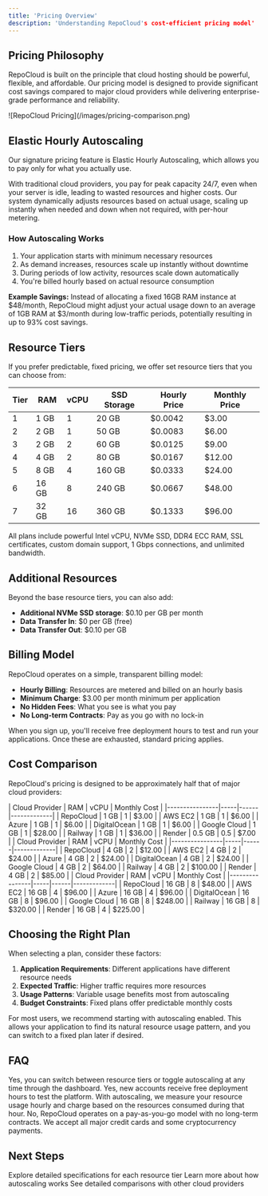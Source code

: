 ```yaml
---
title: 'Pricing Overview'
description: 'Understanding RepoCloud's cost-efficient pricing model'
---
```


## Pricing Philosophy

RepoCloud is built on the principle that cloud hosting should be powerful, flexible, and affordable. Our pricing model is designed to provide significant cost savings compared to major cloud providers while delivering enterprise-grade performance and reliability.

<Frame>
  ![RepoCloud Pricing](/images/pricing-comparison.png)
</Frame>

## Elastic Hourly Autoscaling

Our signature pricing feature is Elastic Hourly Autoscaling, which allows you to pay only for what you actually use.

<CardGroup cols={2}>
  <Card title="Traditional Cloud Pricing" icon="server">
    With traditional cloud providers, you pay for peak capacity 24/7, even when your server is idle, leading to wasted resources and higher costs.
  </Card>
  <Card title="RepoCloud Autoscaling" icon="chart-line">
    Our system dynamically adjusts resources based on actual usage, scaling up instantly when needed and down when not required, with per-hour metering.
  </Card>
</CardGroup>

### How Autoscaling Works

1. Your application starts with minimum necessary resources
2. As demand increases, resources scale up instantly without downtime
3. During periods of low activity, resources scale down automatically
4. You're billed hourly based on actual resource consumption

**Example Savings:** Instead of allocating a fixed 16GB RAM instance at $48/month, RepoCloud might adjust your actual usage down to an average of 1GB RAM at $3/month during low-traffic periods, potentially resulting in up to 93% cost savings.

## Resource Tiers

If you prefer predictable, fixed pricing, we offer set resource tiers that you can choose from:

| Tier | RAM | vCPU | SSD Storage | Hourly Price | Monthly Price |
|------|-----|------|-------------|--------------|---------------|
| 1    | 1 GB | 1    | 20 GB       | $0.0042      | $3.00         |
| 2    | 2 GB | 1    | 50 GB       | $0.0083      | $6.00         |
| 3    | 2 GB | 2    | 60 GB       | $0.0125      | $9.00         |
| 4    | 4 GB | 2    | 80 GB       | $0.0167      | $12.00        |
| 5    | 8 GB | 4    | 160 GB      | $0.0333      | $24.00        |
| 6    | 16 GB | 8   | 240 GB      | $0.0667      | $48.00        |
| 7    | 32 GB | 16  | 360 GB      | $0.1333      | $96.00        |

<Note>
  All plans include powerful Intel vCPU, NVMe SSD, DDR4 ECC RAM, SSL certificates, custom domain support, 1 Gbps connections, and unlimited bandwidth.
</Note>

## Additional Resources

Beyond the base resource tiers, you can also add:

- **Additional NVMe SSD storage**: $0.10 per GB per month
- **Data Transfer In**: $0 per GB (free)
- **Data Transfer Out**: $0.10 per GB

## Billing Model

RepoCloud operates on a simple, transparent billing model:

- **Hourly Billing**: Resources are metered and billed on an hourly basis
- **Minimum Charge**: $3.00 per month minimum per application
- **No Hidden Fees**: What you see is what you pay
- **No Long-term Contracts**: Pay as you go with no lock-in

When you sign up, you'll receive free deployment hours to test and run your applications. Once these are exhausted, standard pricing applies.

## Cost Comparison

RepoCloud's pricing is designed to be approximately half that of major cloud providers:

<Tabs>
  <Tab title="1GB RAM / 1 vCPU">
    | Cloud Provider | RAM | vCPU | Monthly Cost |
    |----------------|-----|------|-------------|
    | RepoCloud      | 1 GB | 1    | $3.00       |
    | AWS EC2        | 1 GB | 1    | $6.00       |
    | Azure          | 1 GB | 1    | $6.00       |
    | DigitalOcean   | 1 GB | 1    | $6.00       |
    | Google Cloud   | 1 GB | 1    | $28.00      |
    | Railway        | 1 GB | 1    | $36.00      |
    | Render         | 0.5 GB | 0.5  | $7.00      |
  </Tab>
  <Tab title="4GB RAM / 2 vCPU">
    | Cloud Provider | RAM | vCPU | Monthly Cost |
    |----------------|-----|------|-------------|
    | RepoCloud      | 4 GB | 2    | $12.00      |
    | AWS EC2        | 4 GB | 2    | $24.00      |
    | Azure          | 4 GB | 2    | $24.00      |
    | DigitalOcean   | 4 GB | 2    | $24.00      |
    | Google Cloud   | 4 GB | 2    | $64.00      |
    | Railway        | 4 GB | 2    | $100.00     |
    | Render         | 4 GB | 2    | $85.00      |
  </Tab>
  <Tab title="16GB RAM / 8 vCPU">
    | Cloud Provider | RAM | vCPU | Monthly Cost |
    |----------------|-----|------|-------------|
    | RepoCloud      | 16 GB | 8   | $48.00      |
    | AWS EC2        | 16 GB | 4   | $96.00      |
    | Azure          | 16 GB | 4   | $96.00      |
    | DigitalOcean   | 16 GB | 8   | $96.00      |
    | Google Cloud   | 16 GB | 8   | $248.00     |
    | Railway        | 16 GB | 8   | $320.00     |
    | Render         | 16 GB | 4   | $225.00     |
  </Tab>
</Tabs>

## Choosing the Right Plan

When selecting a plan, consider these factors:

1. **Application Requirements**: Different applications have different resource needs
2. **Expected Traffic**: Higher traffic requires more resources
3. **Usage Patterns**: Variable usage benefits most from autoscaling
4. **Budget Constraints**: Fixed plans offer predictable monthly costs

<Tip>
  For most users, we recommend starting with autoscaling enabled. This allows your application to find its natural resource usage pattern, and you can switch to a fixed plan later if desired.
</Tip>

## FAQ

<AccordionGroup>
  <Accordion title="Can I change plans after deployment?">
    Yes, you can switch between resource tiers or toggle autoscaling at any time through the dashboard.
  </Accordion>
  <Accordion title="Is there a free trial?">
    Yes, new accounts receive free deployment hours to test the platform.
  </Accordion>
  <Accordion title="How is billing calculated for autoscaling?">
    With autoscaling, we measure your resource usage hourly and charge based on the resources consumed during that hour.
  </Accordion>
  <Accordion title="Are there any long-term commitments?">
    No, RepoCloud operates on a pay-as-you-go model with no long-term contracts.
  </Accordion>
  <Accordion title="What payment methods are accepted?">
    We accept all major credit cards and some cryptocurrency payments.
  </Accordion>
</AccordionGroup>

## Next Steps

<CardGroup>
  <Card title="Tier Details" icon="layer-group" href="/pricing/tiers">
    Explore detailed specifications for each resource tier
  </Card>
  <Card title="Autoscaling" icon="chart-line" href="/pricing/autoscaling">
    Learn more about how autoscaling works
  </Card>
  <Card title="Price Comparison" icon="scale-balanced" href="/pricing/comparison">
    See detailed comparisons with other cloud providers
  </Card>
</CardGroup> 